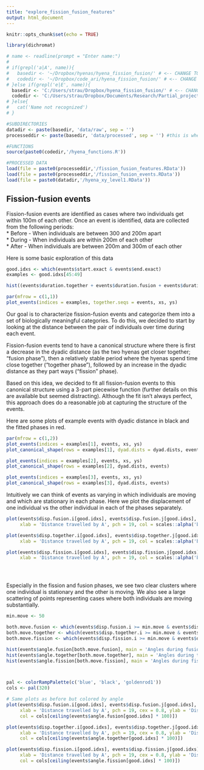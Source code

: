 ```yaml
---
title: "explore_fission_fusion_features"
output: html_document
---
```


```r
knitr::opts_chunk$set(echo = TRUE)

library(dichromat)

# name <- readline(prompt = "Enter name:")
# 
# if(grepl('a|A', name)){
#   basedir <- '~/Dropbox/hyenas/hyena_fission_fusion/' # <-- CHANGE TO THE MAIN PROJECT FOLDER
#   codedir <- '~/Dropbox/code_ari/hyena_fission_fusion/' # <-- CHANGE TO THE DIRECTORY WHERE CODE REPOSITORY IS
# }else if(grepl('e|E', name)){
  basedir <- 'C:/Users/strau/Dropbox/hyena_fission_fusion/' # <-- CHANGE TO THE MAIN PROJECT FOLDER
  codedir <- 'C:/Users/strau/Dropbox/Documents/Research/Partial_projects/hyena_fission_fusion/' # <-- CHANGE TO THE DIRECTORY WHERE CODE REPOSITORY IS
# }else{
#   cat('Name not recognized')
# }

#SUBDIRECTORIES
datadir <- paste(basedir, 'data/raw', sep = '')
processeddir <- paste(basedir, 'data/processed', sep = '') #this is where the output will be saved (the fission fusion events RData file)

#FUNCTIONS
source(paste0(codedir,'/hyena_functions.R'))

#PROCESSED DATA
load(file = paste0(processeddir,'/fission_fusion_features.RData'))
load(file = paste0(processeddir,'/fission_fusion_events.RData'))
load(file = paste0(datadir,'/hyena_xy_level1.RData'))


```

## Fission-fusion events

Fission-fusion events are identified as cases where two individuals get within 100m of each other. 
Once an event is identified, data are collected from the following periods:  
* Before - When individuals are between 300 and 200m apart  
* During - When individuals are within 200m of each other  
* After - When individuals are between 200m and 300m of each other  

Here is some basic exploration of this data

```r

good.idxs <- which(events$start.exact & events$end.exact)
examples <- good.idxs[45:49]

hist((events$duration.together + events$duration.fusion + events$duration.fission)/60, breaks = 500, main = 'Duration of fission-fusion events', xlab = 'Minutes together')

par(mfrow = c(1,1))
plot_events(indices = examples, together.seqs = events, xs, ys)
```

Our goal is to characterize fission-fusion events and categorize them into a set
of biologically meaningful categories. To do this, we decided to start by looking
at the distance between the pair of individuals over time during each event. 

Fission-fusion events tend to have a canonical structure where there is first a 
decrease in the dyadic distance (as the two hyenas get closer together; "fusion phase"), then a 
relatively stable period where the hyenas spend time close together ("together phase"), followed by
an increase in the dyadic distance as they part ways ("fission" phase). 

Based on this idea, we decided to fit all fission-fusion events to this canonical 
structure using a 3-part piecewise function (further details on this are available
but seemed distracting). Although the fit isn't always perfect, this approach does
do a reasonable job at capturing the structure of the events.

Here are some plots of example events with dyadic distance in black and the fitted 
phases in red. 

```r
par(mfrow = c(1,2))
plot_events(indices = examples[1], events, xs, ys)
plot_canonical_shape(rows = examples[1], dyad.dists = dyad.dists, events)

plot_events(indices = examples[2], events, xs, ys)
plot_canonical_shape(rows = examples[2], dyad.dists, events)

plot_events(indices = examples[3], events, xs, ys)
plot_canonical_shape(rows = examples[3], dyad.dists, events)
```

Intuitively we can think of events as varying in which individuals are moving and 
which are stationary in each phase. Here we plot the displacement of one individual vs 
the other individual in each of the phases separately. 


```r

plot(events$disp.fusion.i[good.idxs], events$disp.fusion.j[good.idxs], xlim = c(0,700), ylim = c(0, 700),
     xlab = 'Distance travelled by A', pch = 19, col = scales::alpha('black', 0.3), cex = 0.8, ylab = 'Distance travelled by B', main = 'Fusion phase')

plot(events$disp.together.i[good.idxs], events$disp.together.j[good.idxs], xlim = c(0,700), ylim = c(0, 700),
     xlab = 'Distance travelled by A', pch = 19, col = scales::alpha('black', 0.3), cex = 0.8, ylab = 'Distance travelled by B', main = 'Together phase')

plot(events$disp.fission.i[good.idxs], events$disp.fission.j[good.idxs], xlim = c(0,700), ylim = c(0, 700),
     xlab = 'Distance travelled by A', pch = 19, col = scales::alpha('black', 0.3), cex = 0.8, ylab = 'Distance travelled by B', main = 'Fission phase')





```

Especially in the fission and fusion phases, we see two clear clusters where one 
individual is stationary and the other is moving. We also see a large scattering 
of points representing cases where both individuals are moving substantially. 




```r

min.move <- 50

both.move.fusion <- which(events$disp.fusion.i >= min.move & events$disp.fusion.j >= min.move)
both.move.together <- which(events$disp.together.i >= min.move & events$disp.together.j >= min.move)
both.move.fission <- which(events$disp.fission.i >= min.move & events$disp.fission.j >= min.move)

hist(events$angle.fusion[both.move.fusion], main = 'Angles during fusion', breaks = 50, xlab = 'Angle (radians)')
hist(events$angle.together[both.move.together], main = 'Angles during together', breaks = 50, xlab = 'Angle (radians)')
hist(events$angle.fission[both.move.fission], main = 'Angles during fission', breaks = 50, xlab = 'Angle (radians)')



pal <- colorRampPalette(c('blue', 'black', 'goldenrod1'))
cols <- pal(320)

# Same plots as before but colored by angle
plot(events$disp.fusion.i[good.idxs], events$disp.fusion.j[good.idxs], xlim = c(0,700), ylim = c(0, 700),
     xlab = 'Distance travelled by A', pch = 19, cex = 0.8, ylab = 'Distance travelled by B', main = 'Fusion phase',
     col = cols[ceiling(events$angle.fusion[good.idxs] * 100)])

plot(events$disp.together.i[good.idxs], events$disp.together.j[good.idxs], xlim = c(0,700), ylim = c(0, 700),
     xlab = 'Distance travelled by A', pch = 19, cex = 0.8, ylab = 'Distance travelled by B', main = 'Together phase',
     col = cols[ceiling(events$angle.together[good.idxs] * 100)])

plot(events$disp.fission.i[good.idxs], events$disp.fission.j[good.idxs], xlim = c(0,700), ylim = c(0, 700),
     xlab = 'Distance travelled by A', pch = 19, cex = 0.8, ylab = 'Distance travelled by B', main = 'Fission phase',
     col = cols[ceiling(events$angle.fission[good.idxs] * 100)])

```






